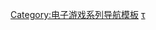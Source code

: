 {{Navbox
| name = 小小大星球系列
| title = [[小小大星球系列]]
| state = {{{state|autocollapse}}}
| listclass = hlist

| group1 = 遊戲
| list1 = {{navbox subgroup

  | group1 = 家用游戏机
  | list1 =
* [[小小大星球 (2008年游戏)|小小大星球]]
** [[小小大星球追加下載內容包列表|DLC]]
* [[小小大星球2]]
** [[小小大星球2追加下載內容包列表|DLC]]
* [[小小大星球：卡丁車|小小大星球賽車]]
* [[小小大星球3|小小大星球3]]
* [[麻布仔：大冒险]]

  | group2 = 掌上遊戲機
  | list2 =
* [[小小大星球 (2009年游戏)|小小大星球]]
* [[小小大星球PS Vita|PS Vita]]

  }}

| group2 = 開發商
| list2 =
* [[Media Molecule]]
* [[Double Eleven]]
* [[Guerrilla Cambridge|索尼電腦娛樂劍橋工作室]]
* [[Sumo Digital]]
* [[Tarsier Studios]]
* [[United Front Games]]

}}<noinclude>
{{collapsible option}}

{{DEFAULTSORT:Littlebigplanet}}
[[Category:电子游戏系列导航模板]]
[[Category:小小大星球系列|τ]]
</noinclude>